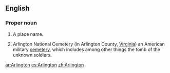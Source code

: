 ==English==
===Proper noun===
{{en-proper-noun}}
{{wikipedia}}

#A place name.
#{{US}} Arlington National Cemetery (in Arlington County, [[Virginia]]) an American military [[cemetery]], which includes among other things the tomb of the unknown soldiers.

[[ar:Arlington]]
[[es:Arlington]]
[[zh:Arlington]]